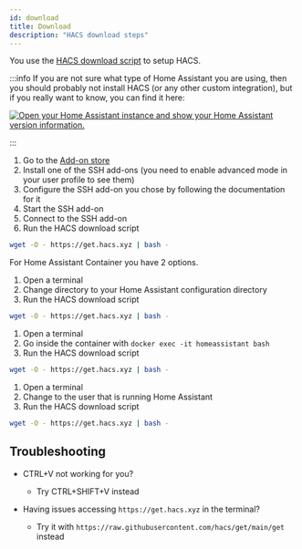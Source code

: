 ```yaml
---
id: download
title: Download
description: "HACS download steps"
---
```


You use the [HACS download script](https://github.com/hacs/get) to setup HACS.

:::info
If you are not sure what type of Home Assistant you are using, then you should probably not install HACS (or any other custom integration), but if you really want to know, you can find it here: 

[![Open your Home Assistant instance and show your Home Assistant version information.](https://my.home-assistant.io/badges/info.svg)](https://my.home-assistant.io/redirect/info/)

:::

<Tabs label="test">
  <TabItem value="os" label="OS/Supervised" default>

1. Go to the [Add-on store](https://my.home-assistant.io/redirect/supervisor_store/)
1. Install one of the SSH add-ons (you need to enable advanced mode in your user profile to see them)
1. Configure the SSH add-on you chose by following the documentation for it
1. Start the SSH add-on
1. Connect to the SSH add-on
1. Run the HACS download script

```bash
wget -O - https://get.hacs.xyz | bash -
```

  </TabItem>
  <TabItem value="container" label="Container">

For Home Assistant Container you have 2 options.

<Tabs>
  <TabItem value="host" label="Host" default>


1. Open a terminal
1. Change directory to your Home Assistant configuration directory
1. Run the HACS download script

```bash
wget -O - https://get.hacs.xyz | bash -
```

  </TabItem>
  <TabItem value="container" label="Container">

1. Open a terminal
1. Go inside the container with `docker exec -it homeassistant bash`
1. Run the HACS download script

```bash
wget -O - https://get.hacs.xyz | bash -
```


  </TabItem>
</Tabs>


  </TabItem>
  <TabItem value="core" label="Core">

1. Open a terminal
1. Change to the user that is running Home Assistant
1. Run the HACS download script

```bash
wget -O - https://get.hacs.xyz | bash -
```

  </TabItem>

</Tabs>



## Troubleshooting


- CTRL+V not working for you? 
  - Try CTRL+SHIFT+V instead

- Having issues accessing `https://get.hacs.xyz` in the terminal?
  - Try it with `https://raw.githubusercontent.com/hacs/get/main/get` instead

